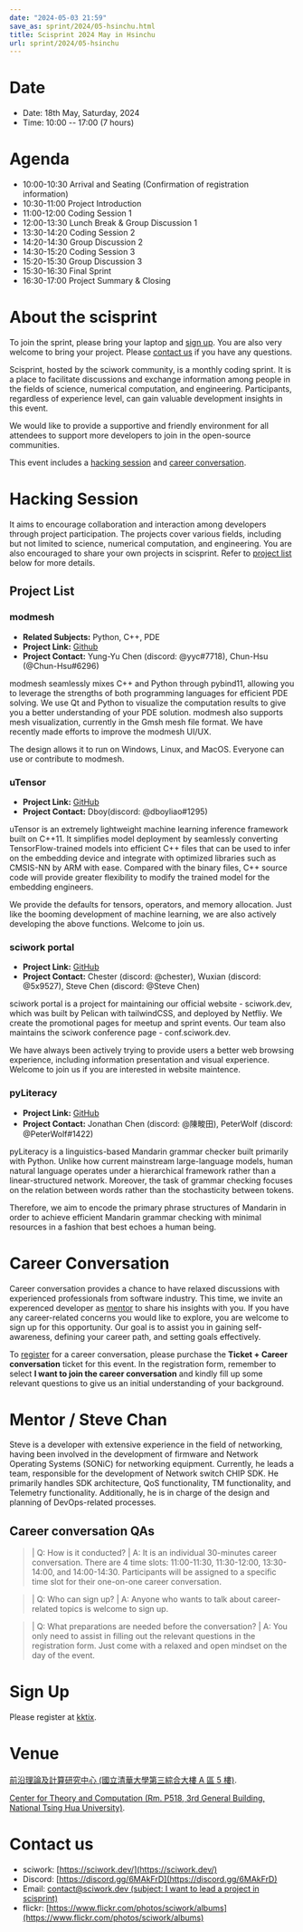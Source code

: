 ```yaml
---
date: "2024-05-03 21:59"
save_as: sprint/2024/05-hsinchu.html
title: Scisprint 2024 May in Hsinchu
url: sprint/2024/05-hsinchu
---
```


# Date

- Date: 18th May, Saturday, 2024
- Time: 10:00 \-- 17:00 (7 hours)

# Agenda

- 10:00-10:30 Arrival and Seating (Confirmation of registration
  information)
- 10:30-11:00 Project Introduction
- 11:00-12:00 Coding Session 1
- 12:00-13:30 Lunch Break & Group Discussion 1
- 13:30-14:20 Coding Session 2
- 14:20-14:30 Group Discussion 2
- 14:30-15:20 Coding Session 3
- 15:20-15:30 Group Discussion 3
- 15:30-16:30 Final Sprint
- 16:30-17:00 Project Summary & Closing

# About the scisprint

To join the sprint, please bring your laptop and [sign up](#sign-up).
You are also very welcome to bring your project. Please [contact
us](#contact-us) if you have any questions.

Scisprint, hosted by the sciwork community, is a monthly coding sprint.
It is a place to facilitate discussions and exchange information among
people in the fields of science, numerical computation, and engineering.
Participants, regardless of experience level, can gain valuable
development insights in this event.

We would like to provide a supportive and friendly environment for all
attendees to support more developers to join in the open-source
communities.

This event includes a [hacking session](#hacking-session) and [career
conversation](#career-conversation).

# Hacking Session

It aims to encourage collaboration and interaction among developers
through project participation. The projects cover various fields,
including but not limited to science, numerical computation, and
engineering. You are also encouraged to share your own projects in
scisprint. Refer to [project list](#project-list) below for more
details.

## Project List

### modmesh

- **Related Subjects:** Python, C++, PDE
- **Project Link:** [Github](https://github.com/solvcon/modmesh)
- **Project Contact:** Yung-Yu Chen (discord: \@yyc#7718), Chun-Hsu
  (@Chun-Hsu#6296)

modmesh seamlessly mixes C++ and Python through pybind11, allowing you
to leverage the strengths of both programming languages for efficient
PDE solving. We use Qt and Python to visualize the computation results
to give you a better understanding of your PDE solution. modmesh also
supports mesh visualization, currently in the Gmsh mesh file format. We
have recently made efforts to improve the modmesh UI/UX.

The design allows it to run on Windows, Linux, and MacOS. Everyone can
use or contribute to modmesh.

### uTensor

- **Project Link:** [GitHub](https://github.com/uTensor/uTensor)
- **Project Contact:** Dboy(discord: \@dboyliao#1295)

uTensor is an extremely lightweight machine learning inference framework
built on C++11. It simplifies model deployment by seamlessly converting
TensorFlow-trained models into efficient C++ files that can be used to
infer on the embedding device and integrate with optimized libraries
such as CMSIS-NN by ARM with ease. Compared with the binary files, C++
source code will provide greater flexibility to modify the trained model
for the embedding engineers.

We provide the defaults for tensors, operators, and memory allocation.
Just like the booming development of machine learning, we are also
actively developing the above functions. Welcome to join us.

### sciwork portal

- **Project Link:** [GitHub](https://github.com/sciwork/swportal)
- **Project Contact:** Chester (discord: \@chester), Wuxian (discord:
  \@5x9527), Steve Chen (discord: \@Steve Chen)

sciwork portal is a project for maintaining our official website -
sciwork.dev, which was built by Pelican with tailwindCSS, and deployed
by Netfliy. We create the promotional pages for meetup and sprint
events. Our team also maintains the sciwork conference page -
conf.sciwork.dev.

We have always been actively trying to provide users a better web
browsing experience, including information presentation and visual
experience. Welcome to join us if you are interested in website
maintence.

### pyLiteracy

- **Project Link:**
  [GitHub](https://github.com/Chenct-jonathan/Loc_zai_and_Rep_zai_parser)
- **Project Contact:** Jonathan Chen (discord: \@陳畯田), PeterWolf
  (discord: \@PeterWolf#1422)

pyLiteracy is a linguistics-based Mandarin grammar checker built
primarily with Python. Unlike how current mainstream large-language
models, human natural language operates under a hierarchical framework
rather than a linear-structured network. Moreover, the task of grammar
checking focuses on the relation between words rather than the
stochasticity between tokens.

Therefore, we aim to encode the primary phrase structures of Mandarin in
order to achieve efficient Mandarin grammar checking with minimal
resources in a fashion that best echoes a human being.

# Career Conversation

Career conversation provides a chance to have relaxed discussions with
experienced professionals from software industry. This time, we invite
an experenced developer as [mentor](#Mentor-/-Steve-Chan) to share his
insights with you. If you have any career-related concerns you would
like to explore, you are welcome to sign up for this opportunity. Our
goal is to assist you in gaining self-awareness, defining your career
path, and setting goals effectively.

To [register](#sign-up) for a career conversation, please purchase the
**Ticket + Career conversation** ticket for this event. In the
registration form, remember to select **I want to join the career
conversation** and kindly fill up some relevant questions to give us an
initial understanding of your background.

# Mentor / Steve Chan

Steve is a developer with extensive experience in the field of
networking, having been involved in the development of firmware and
Network Operating Systems (SONiC) for networking equipment. Currently,
he leads a team, responsible for the development of Network switch CHIP
SDK. He primarily handles SDK architecture, QoS functionality, TM
functionality, and Telemetry functionality. Additionally, he is in
charge of the design and planning of DevOps-related processes.

## Career conversation QAs

> | Q: How is it conducted?
> | A: It is an individual 30-minutes career conversation. There are 4
> time slots: 11:00-11:30, 11:30-12:00, 13:30-14:00, and 14:00-14:30.
> Participants will be assigned to a specific time slot for their
> one-on-one career conversation.

> | Q: Who can sign up?
> | A: Anyone who wants to talk about career-related topics is welcome
> to sign up.

> | Q: What preparations are needed before the conversation?
> | A: You only need to assist in filling out the relevant questions in
> the registration form. Just come with a relaxed and open mindset on
> the day of the event.

# Sign Up

Please register at
[kktix](https://sciwork.kktix.cc/events/scisprint-202405-hsinchu).

# Venue

[前沿理論及計算研究中心 (國立清華大學第三綜合大樓 A 區 5
樓)](https://goo.gl/maps/EH2wWtkLQ8qLWd669).

[Center for Theory and Computation (Rm. P518, 3rd General Building,
National Tsing Hua University)](https://goo.gl/maps/4i2K2XvJqw2J42pv5).

<Map src="https://www.google.com/maps/embed?pb=!1m18!1m12!1m3!1d28976.98152829823!2d120.96353258312313!3d24.79125198152699!2m3!1f0!2f0!3f0!3m2!1i1024!2i768!4f13.1!3m3!1m2!1s0x3468360c81cfffe3%3A0xd7d529328f01b825!2z5ZyL56uL5riF6I-v5aSn5a2456ys5LiJ57ac5ZCI5aSn5qiT!5e0!3m2!1szh-TW!2stw!4v1662888048158!5m2!1szh-TW!2stw" />

# Contact us

- sciwork: [https://sciwork.dev/](https://sciwork.dev/)
- Discord: [https://discord.gg/6MAkFrD](https://discord.gg/6MAkFrD)
- Email: [contact@sciwork.dev (subject: I want to lead a project in
  scisprint)](mailto:contact@sciwork.dev?subject=[sciwork]%20I%20want%20to%20lead%20a%20project%20in%20scisprint)
- flickr: [https://www.flickr.com/photos/sciwork/albums](https://www.flickr.com/photos/sciwork/albums)
